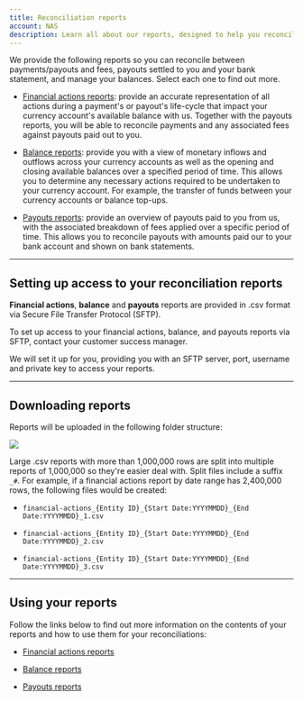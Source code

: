 ```yaml
---
title: Reconciliation reports
account: NAS
description: Learn all about our reports, designed to help you reconcile between payments/payouts and fees, payouts settled to you and your bank statement, and manage your balances.
---
```


We provide the following reports so you can reconcile between payments/payouts and fees, payouts settled to you and your bank statement, and manage your balances. Select each one to find out more.

- [Financial actions reports](/reporting/reconciliation-reports/financial-actions-reports): provide an accurate representation of all actions during a payment's or payout's life-cycle that impact your currency account's available balance with us. Together with the payouts reports, you will be able to reconcile payments and any associated fees against payouts paid out to you.

- [Balance reports](/reporting/reconciliation-reports/balance-reports): provide you with a view of monetary inflows and outflows across your currency accounts as well as the opening and closing available balances over a specified period of time. This allows you to determine any necessary actions required to be undertaken to your currency account. For example, the transfer of funds between your currency accounts or balance top-ups.

- [Payouts reports](/reporting/reconciliation-reports/payouts-reports): provide an overview of payouts paid to you from us, with the associated breakdown of fees applied over a specific period of time. This allows you to reconcile payouts with amounts paid our to your bank account and shown on bank statements.

---

## Setting up access to your reconciliation reports

**Financial actions**, **balance** and **payouts** reports are provided in .csv format via Secure File Transfer Protocol (SFTP).

To set up access to your financial actions, balance, and payouts reports via SFTP, contact your customer success manager.

We will set it up for you, providing you with an SFTP server, port, username and private key to access your reports.

---

## Downloading reports

Reports will be uploaded in the following folder structure:

<FullScreenView>

<img src="/NAS/Reporting/sftp_delivery_folder_structure_v3.png" />

</FullScreenView>

Large .csv reports with more than 1,000,000 rows are split into multiple reports of 1,000,000 so they're easier deal with. Split files include a suffix `_#`. For example, if a financial actions report by date range has 2,400,000 rows, the following files would be created:

- `financial-actions_{Entity ID}_{Start Date:YYYYMMDD}_{End Date:YYYYMMDD}_1.csv`

- `financial-actions_{Entity ID}_{Start Date:YYYYMMDD}_{End Date:YYYYMMDD}_2.csv`

- `financial-actions_{Entity ID}_{Start Date:YYYYMMDD}_{End Date:YYYYMMDD}_3.csv`

---

## Using your reports

Follow the links below to find out more information on the contents of your reports and how to use them for your reconciliations:

- [Financial actions reports](/reporting/reconciliation-reports/financial-actions-reports)

-  [Balance reports](/reporting/reconciliation-reports/balance-reports) 

- [Payouts reports](/reporting/reconciliation-reports/payouts-reports)
